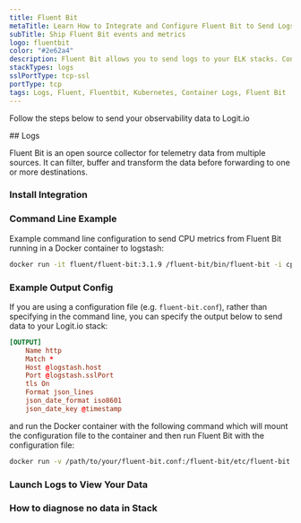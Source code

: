 ```yaml
---
title: Fluent Bit
metaTitle: Learn How to Integrate and Configure Fluent Bit to Send Logs
subTitle: Ship Fluent Bit events and metrics
logo: fluentbit
color: "#2e62a4"
description: Fluent Bit allows you to send logs to your ELK stacks. Configure Fluent Bit to send logs to Logstash. Get started using our sample fluent bit configuration.
stackTypes: logs
sslPortType: tcp-ssl
portType: tcp
tags: Logs, Fluent, Fluentbit, Kubernetes, Container Logs, Fluent Bit
---
```


Follow the steps below to send your observability data to Logit.io

<Steps>
  ## Logs

  Fluent Bit is an open source collector for telemetry data from multiple sources. It can filter, buffer and 
  transform the data before forwarding to one or more destinations.
  
  ### Install Integration

  <InstallIntegration/>

  ### Command Line Example

  Example command line configuration to send CPU metrics from Fluent Bit running in a Docker container to logstash:

  ```bash copy
  docker run -it fluent/fluent-bit:3.1.9 /fluent-bit/bin/fluent-bit -i cpu -o tcp://@logstash.host:@logstash.sslPort -p format=json_lines -p tls=on -p json_date_format=iso8601 -p json_date_key=@timestamp
  ```

  ### Example Output Config

  If you are using a configuration file (e.g. `fluent-bit.conf`), rather than specifying in the command line, 
  you can specify the output below to send data to your Logit.io stack:

  ```toml copy
  [OUTPUT]
      Name http
      Match *
      Host @logstash.host
      Port @logstash.sslPort
      tls On
      Format json_lines
      json_date_format iso8601
      json_date_key @timestamp
  ```
  and run the Docker container with the following command which will mount the 
  configuration file to the container and then run Fluent Bit with the configuration file:

  ```bash copy
  docker run -v /path/to/your/fluent-bit.conf:/fluent-bit/etc/fluent-bit.conf -it fluent/fluent-bit:3.1.9 /fluent-bit/bin/fluent-bit -c /fluent-bit/etc/fluent-bit.conf
  ```

  ### Launch Logs to View Your Data

  <LaunchVisualizer type="logs" />

  ### How to diagnose no data in Stack

  <DiagnoseNoData />

</Steps>
